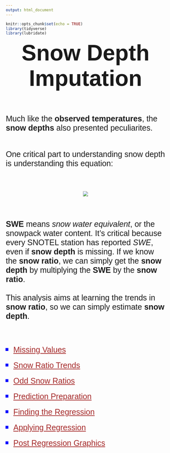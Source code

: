 ```yaml
---
output: html_document
---
```


```r
knitr::opts_chunk$set(echo = TRUE)
library(tidyverse)
library(lubridate)
```

<p id = "title"><strong>Snow Depth Imputation</strong></p>

<br><br>

<p id = "desc">Much like the <strong>observed temperatures</strong>, the <strong>snow depths</strong> also presented peculiarites.<br><br></p>

<p id = "desc">One critical part to understanding snow depth is understanding this equation: </p>

<br><br>

<center>

![](../pics/snow_ratio.png)

</center>

<br><br>

<p id = "desc"><strong>SWE</strong> means <i>snow water equivalent</i>, or the snowpack water content. It's critical because every SNOTEL station has reported <i>SWE</i>, even if <strong>snow depth</strong> is missing. If we know the <strong>snow ratio</strong>, we can simply get the <strong>snow depth</strong> by multiplying the <strong>SWE</strong> by the <strong>snow ratio</strong>.<br><br>This analysis aims at learning the trends in <strong>snow ratio</strong>, so we can simply estimate <strong>snow depth</strong>.</p>

<br><br>

<ul id = "bullet">
  <li id="list"><a id = "link" href = "https://roctober92.github.io/BYUI_SeniorProject/html_scripts/na_values.html" target = "_blank">Missing Values</a></li>
  <li id="list"><a id = "link" href = "https://roctober92.github.io/BYUI_SeniorProject/html_scripts/snow_ratios.html" target = "_blank">Snow Ratio Trends</a></li>
  <li id="list"><a id = "link" href = "https://roctober92.github.io/BYUI_SeniorProject/html_scripts/odd_ratios.html" target = "_blank">Odd Snow Ratios</a></li>
  <li id="list"><a id = "link" href = "https://roctober92.github.io/BYUI_SeniorProject/html_scripts/lm_prep.html" target = "_blank">Prediction Preparation</a></li>
  <li id="list"><a id = "link" href = "https://roctober92.github.io/BYUI_SeniorProject/html_scripts/find_regression.html" target = "_blank">Finding the Regression</a></li>
  <li id="list"><a id = "link" href = "https://roctober92.github.io/BYUI_SeniorProject/html_scripts/apply_regression.html" target = "_blank">Applying Regression</a></li>
  <li id="list"><a id = "link" href = "https://roctober92.github.io/BYUI_SeniorProject/html_scripts/post_regression.html" target = "_blank">Post Regression Graphics</a></li>
</ul>

<br><br>


<br><br>
<p id = "desc"> </p>
<a id = "link" href = "" target = "_blank"> </a>
<i></i>
<strong></strong>



<style>
@import url('https://fonts.googleapis.com/css?family=Oswald|Ubuntu');
@import url('https://fonts.googleapis.com/css?family=Quicksand');
#title {
margin: auto;
text-align: center;
font-size: 70px;
font-family: 'Ubuntu', sans-serif;
}
#desc{
font-size: 25px;
font-family: 'Quicksand', sans-serif;
}
#link{
margin: auto;
text-align: center;
font-size: 25px;
color: brown;
}
#bullet{
list-style-type: square;
}
#list{
font-size: 30px;
font-family: 'Quicksand', sans-serif;
margin-bottom: .5em;
color: blue;
}
</style>